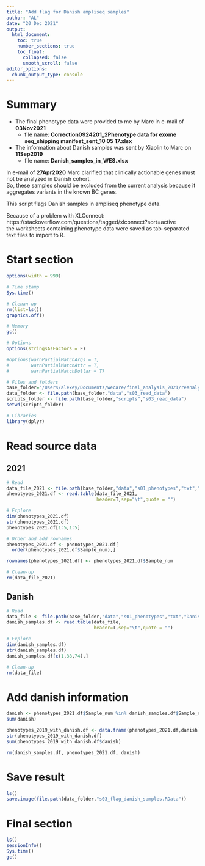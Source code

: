 ```yaml
---
title: "Add flag for Danish ampliseq samples"
author: "AL"
date: "20 Dec 2021"
output:
  html_document:
    toc: true
    number_sections: true
    toc_float: 
      collapsed: false
      smooth_scroll: false
editor_options:
  chunk_output_type: console
---
```


# Summary

- The final phenotype data were provided to me by Marc in e-mail of **03Nov2021**  
    + file name: **Correction0924201_2Phenotype data for exome seq_shipping manifest_sent_10 05 17.xlsx**  
- The information about Danish samples was sent by Xiaolin to Marc on **11Sep2019**  
    + file name: **Danish_samples_in_WES.xlsx**

In e-mail of **27Apr2020** Marc clarified that clinically actionable genes must not be analyzed in Danish cohort.  
So, these samples should be excluded from the current analysis because it aggregates variants in the known BC genes.  

This script flags Danish samples in ampliseq phenotype data.  

Because of a problem with XLConnect:  
https://stackoverflow.com/questions/tagged/xlconnect?sort=active  
the worksheets containing phenotype data were saved as tab-separated text files to import to R.  

# Start section

<style>
pre {
  overflow-x: auto;
}
pre code {
  word-wrap: normal;
  white-space: pre;
}
</style>

```r
options(width = 999)
```

```r

# Time stamp
Sys.time()

# Clenan-up
rm(list=ls())
graphics.off()

# Memory
gc()

# Options
options(stringsAsFactors = F)

#options(warnPartialMatchArgs = T, 
#        warnPartialMatchAttr = T, 
#        warnPartialMatchDollar = T)

# Files and folders
base_folder="/Users/alexey/Documents/wecare/final_analysis_2021/reanalysis_afterNov2021/ampliseq/s01_ampliseq_wecare_only"
data_folder <- file.path(base_folder,"data","s03_read_data")
scripts_folder <- file.path(base_folder,"scripts","s03_read_data")
setwd(scripts_folder)

# Libraries
library(dplyr)

```

# Read source data

## 2021  

```r

# Read
data_file_2021 <- file.path(base_folder,"data","s01_phenotypes","txt","Correction0924201_2Phenotype data for exome seq_shipping manifest_sent_10 05 17.txt")
phenotypes_2021.df <- read.table(data_file_2021,
                                 header=T,sep="\t",quote = "")

# Explore
dim(phenotypes_2021.df)
str(phenotypes_2021.df)
phenotypes_2021.df[1:5,1:5]

# Order and add rownames
phenotypes_2021.df <- phenotypes_2021.df[
  order(phenotypes_2021.df$Sample_num),]

rownames(phenotypes_2021.df) <- phenotypes_2021.df$Sample_num

# Clean-up
rm(data_file_2021)

```

## Danish

```r

# Read
data_file <- file.path(base_folder,"data","s01_phenotypes","txt","Danish_samples_in_WES_round2.txt")
danish_samples.df <- read.table(data_file,
                                header=T,sep="\t",quote = "")

# Explore
dim(danish_samples.df)
str(danish_samples.df)
danish_samples.df[c(1,38,74),]

# Clean-up
rm(data_file)

```

# Add danish information

```r

danish <- phenotypes_2021.df$Sample_num %in% danish_samples.df$Sample_number
sum(danish)

phenotypes_2019_with_danish.df <- data.frame(phenotypes_2021.df,danish)
str(phenotypes_2019_with_danish.df)
sum(phenotypes_2019_with_danish.df$danish)

rm(danish_samples.df, phenotypes_2021.df, danish)

```

# Save result

```r

ls()
save.image(file.path(data_folder,"s03_flag_danish_samples.RData"))

```

# Final section

```r

ls()
sessionInfo()
Sys.time()
gc()

```
